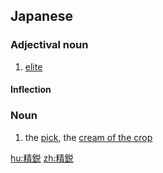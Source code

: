 {{also|精銳|精锐}}
==Japanese==
{{ja-kanjitab|せい|えい|yomi=o}}

===Adjectival noun===
{{ja-adj|infl=na|せいえい|kyu=精銳}}

# [[elite]]

====Inflection====
{{ja-na|せいえい}}

===Noun===
{{ja-noun|せいえい|kyu=精銳}}

# the [[pick]], the [[cream of the crop]]

[[hu:精鋭]]
[[zh:精鋭]]